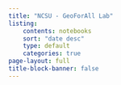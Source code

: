 ```yaml
---
title: "NCSU - GeoForAll Lab"
listing:
    contents: notebooks
    sort: "date desc"
    type: default
    categories: true
page-layout: full
title-block-banner: false
---
```

